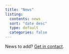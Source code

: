 ```yaml
---
title: "News"
listing:
  contents: news
  sort: "date desc"
  type: default
  categories: false
---
```


News to add? [Get in contact](mailto:lewis@ifcrs.org).
